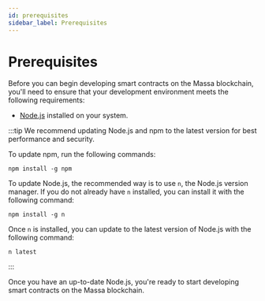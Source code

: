 ```yaml
---
id: prerequisites
sidebar_label: Prerequisites
---
```


# Prerequisites

Before you can begin developing smart contracts on the Massa blockchain, you'll need to ensure that your development environment meets the following requirements:

- [Node.js](https://nodejs.org/en/) installed on your system.


:::tip
We recommend updating Node.js and npm to the latest version for best performance and security.

To update npm, run the following commands:
```shell
npm install -g npm
```

To update Node.js, the recommended way is to use `n`, the Node.js version manager.
If you do not already have `n` installed, you can install it with the following command:
```shell
npm install -g n
```
Once `n` is installed, you can update to the latest version of Node.js with the following command:
```shell
n latest
```
:::

Once you have an up-to-date Node.js, you're ready to start developing smart contracts on the Massa blockchain.
